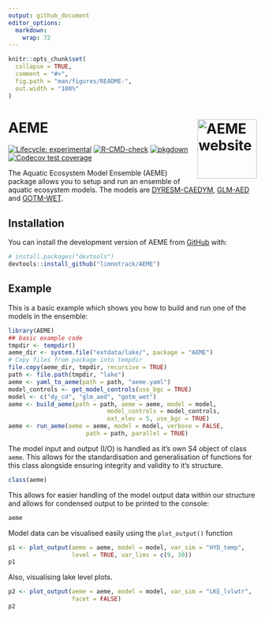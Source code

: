 ```yaml
---
output: github_document
editor_options: 
  markdown: 
    wrap: 72
---
```


<!-- README.md is generated from README.Rmd. Please edit that file -->

```r
knitr::opts_chunk$set(
  collapse = TRUE,
  comment = "#>",
  fig.path = "man/figures/README-",
  out.width = "100%"
)
```

# AEME <a href="https://expert-guide-29ve1vw.pages.github.io/"><img src="man/figures/logo.png" align="right" height="120" alt="AEME website" /></a>

<!-- badges: start -->

[![Lifecycle:
experimental](https://img.shields.io/badge/lifecycle-experimental-orange.svg)](https://lifecycle.r-lib.org/articles/stages.html#experimental)
[![R-CMD-check](https://github.com/limnotrack/AEME/actions/workflows/R-CMD-check.yaml/badge.svg)](https://github.com/limnotrack/AEME/actions/workflows/R-CMD-check.yaml)
[![pkgdown](https://github.com/limnotrack/AEME/actions/workflows/pkgdown.yaml/badge.svg)](https://github.com/limnotrack/AEME/actions/workflows/pkgdown.yaml)
[![Codecov test
coverage](https://codecov.io/gh/limnotrack/AEME/branch/main/graph/badge.svg)](https://app.codecov.io/gh/limnotrack/AEME?branch=main)

<!-- badges: end -->

The Aquatic Ecosystem Model Ensemble (AEME) package allows you to setup
and run an ensemble of aquatic ecosystem models. The models are
[DYRESM-CAEDYM](), [GLM-AED]() and [GOTM-WET]().

## Installation

You can install the development version of AEME from
[GitHub](https://github.com/) with:

``` r
# install.packages("devtools")
devtools::install_github("limnotrack/AEME")
```

## Example

This is a basic example which shows you how to build and run one of the
models in the ensemble:

```r
library(AEME)
## basic example code
tmpdir <- tempdir()
aeme_dir <- system.file("extdata/lake/", package = "AEME")
# Copy files from package into tempdir
file.copy(aeme_dir, tmpdir, recursive = TRUE)
path <- file.path(tmpdir, "lake")
aeme <- yaml_to_aeme(path = path, "aeme.yaml")
model_controls <- get_model_controls(use_bgc = TRUE)
model <- c("dy_cd", "glm_aed", "gotm_wet")
aeme <- build_aeme(path = path, aeme = aeme, model = model,
                            model_controls = model_controls,
                            ext_elev = 5, use_bgc = TRUE)
aeme <- run_aeme(aeme = aeme, model = model, verbose = FALSE, 
                      path = path, parallel = TRUE)
```

The model input and output (I/O) is handled as it's own S4 object of
class `aeme`. This allows for the standardisation and generalisation of
functions for this class alongside ensuring integrity and validity to
it's structure.

```r
class(aeme)
```

This allows for easier handling of the model output data within our
structure and allows for condensed output to be printed to the console:

```r
aeme
```

Model data can be visualised easily using the `plot_output()` function

```r
p1 <- plot_output(aeme = aeme, model = model, var_sim = "HYD_temp", 
                  level = TRUE, var_lims = c(9, 30))
p1


```
Also, visualising lake level plots.

```r
p2 <- plot_output(aeme = aeme, model = model, var_sim = "LKE_lvlwtr",
                  facet = FALSE)
p2

```
